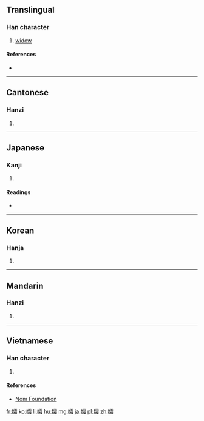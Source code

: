 ==Translingual==

===Han character===
{{Han char|rn=38|rad=女|as=17|sn=20|four=4146<sub>3</sub>|canj=女一月山 (VMBU)|ids=⿰[[女]][[霜]]}}

# [[widow]]

====References====
* {{Han ref|kx=0273.430|dkj=06885|dj=0542.180|hdz=21090.070|uh=5B40|ud=23360|bh=C45C|bd=50268}}

----

==Cantonese==

===Hanzi===
{{yue-hanzi|jyut=[[soeng1]], [[sung1]]|y=seung1, sung1}}

# {{defn|lang=yue|sort=女17}}

----

==Japanese==

===Kanji===
{{ja-kanji|grade=|rs=女17}}

# {{defn|lang=ja|sort=女17}}

====Readings====
* {{ja-readings|on=[[そう]] (sō)|kun=[[やもめ]] (yamome)}}

----

==Korean==

===Hanja===
{{ko-hanja|hangeul=상|rv=sang|mr=sang}}

# {{defn|lang=ko|sort=女17}}

----

==Mandarin==

===Hanzi===
{{cmn-hanzi|pin=[[shuāng]] ([[shuang1]])|wg=shuang<sup>1</sup>}}

# {{defn|lang=cmn|sort=女17}}

----

==Vietnamese==

===Han character===
{{vi-readings|rs=女17| hanviet = sương}}

# {{defn|lang=vi|sort=女17}}

====References====
*[http://nomfoundation.org/common/nom_details.php?codepoint=5b40 Nom Foundation]

[[fr:孀]]
[[ko:孀]]
[[li:孀]]
[[hu:孀]]
[[mg:孀]]
[[ja:孀]]
[[pl:孀]]
[[zh:孀]]